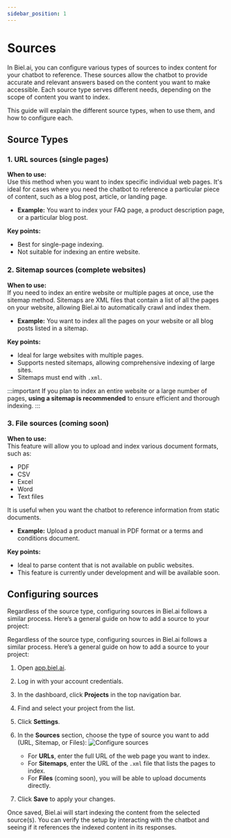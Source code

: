 ```yaml
---
sidebar_position: 1
---
```


# Sources

In Biel.ai, you can configure various types of sources to index content for your chatbot to reference.
These sources allow the chatbot to provide accurate and relevant answers based on the content you want to make accessible. Each source type serves different needs, depending on the scope of content you want to index.

This guide will explain the different source types, when to use them, and how to configure each.

## Source Types

### 1. **URL sources (single pages)**

**When to use:**  
Use this method when you want to index specific individual web pages. It's ideal for cases where you need the chatbot to reference a particular piece of content, such as a blog post, article, or landing page.

- **Example:** You want to index your FAQ page, a product description page, or a particular blog post.

**Key points:**
- Best for single-page indexing.
- Not suitable for indexing an entire website.

### 2. **Sitemap sources (complete websites)**

**When to use:**  
If you need to index an entire website or multiple pages at once, use the sitemap method. Sitemaps are XML files that contain a list of all the pages on your website, allowing Biel.ai to automatically crawl and index them.

- **Example:** You want to index all the pages on your website or all blog posts listed in a sitemap.

**Key points:**
- Ideal for large websites with multiple pages.
- Supports nested sitemaps, allowing comprehensive indexing of large sites.
- Sitemaps must end with `.xml`.

:::important
If you plan to index an entire website or a large number of pages, **using a sitemap is recommended** to ensure efficient and thorough indexing.
:::

### 3. **File sources (coming soon)**

**When to use:**  
This feature will allow you to upload and index various document formats, such as:

* PDF
* CSV
* Excel
* Word
* Text files

It is useful when you want the chatbot to reference information from static documents.

- **Example:** Upload a product manual in PDF format or a terms and conditions document.

**Key points:**
- Ideal to parse content that is not available on public websites.
- This feature is currently under development and will be available soon.

## Configuring sources

Regardless of the source type, configuring sources in Biel.ai follows a similar process. Here’s a general guide on how to add a source to your project:

Regardless of the source type, configuring sources in Biel.ai follows a similar process. Here’s a general guide on how to add a source to your project:

1. Open [app.biel.ai](https://app.biel.ai).
2. Log in with your account credentials.
3. In the dashboard, click **Projects** in the top navigation bar.
4. Find and select your project from the list.
5. Click **Settings**.
6. In the **Sources** section, choose the type of source you want to add (URL, Sitemap, or Files):
    ![Configure sources](./images/create-project.png)

    - For **URLs**, enter the full URL of the web page you want to index.
    - For **Sitemaps**, enter the URL of the `.xml` file that lists the pages to index.
    - For **Files** (coming soon), you will be able to upload documents directly.
7. Click **Save** to apply your changes.

Once saved, Biel.ai will start indexing the content from the selected source(s). You can verify the setup by interacting with the chatbot and seeing if it references the indexed content in its responses.
